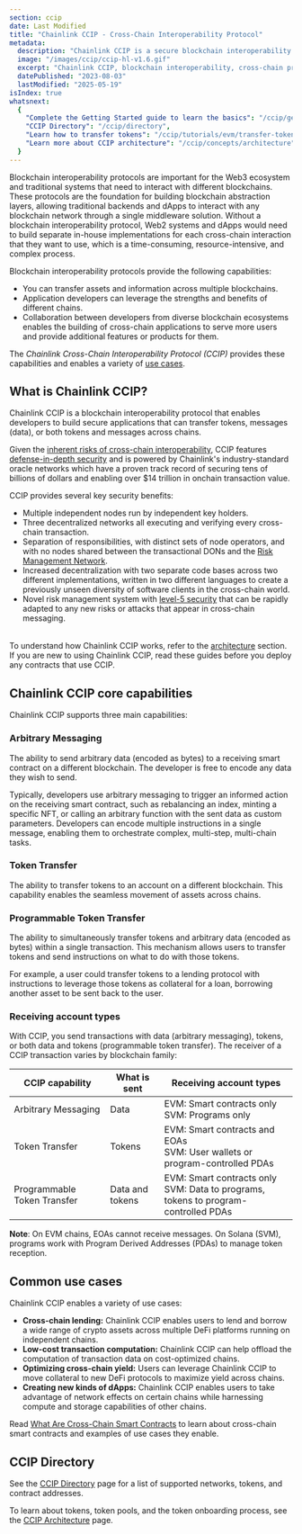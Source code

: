 ```yaml
---
section: ccip
date: Last Modified
title: "Chainlink CCIP - Cross-Chain Interoperability Protocol"
metadata:
  description: "Chainlink CCIP is a secure blockchain interoperability protocol enabling developers to build cross-chain apps with token transfers, messaging, and defense-in-depth security."
  image: "/images/ccip/ccip-hl-v1.6.gif"
  excerpt: "Chainlink CCIP, blockchain interoperability, cross-chain protocol, token transfers, arbitrary messaging, programmable token transfer, defense-in-depth security, decentralized oracle network"
  datePublished: "2023-08-03"
  lastModified: "2025-05-19"
isIndex: true
whatsnext:
  {
    "Complete the Getting Started guide to learn the basics": "/ccip/getting-started",
    "CCIP Directory": "/ccip/directory",
    "Learn how to transfer tokens": "/ccip/tutorials/evm/transfer-tokens-from-contract",
    "Learn more about CCIP architecture": "/ccip/concepts/architecture",
  }
---
```



<CcipCommon callout="talkToExpert" />

Blockchain interoperability protocols are important for the Web3 ecosystem and traditional systems that need to interact with different blockchains. These protocols are the foundation for building blockchain abstraction layers, allowing traditional backends and dApps to interact with any blockchain network through a single middleware solution. Without a blockchain interoperability protocol, Web2 systems and dApps would need to build separate in-house implementations for each cross-chain interaction that they want to use, which is a time-consuming, resource-intensive, and complex process.

Blockchain interoperability protocols provide the following capabilities:

- You can transfer assets and information across multiple blockchains.
- Application developers can leverage the strengths and benefits of different chains.
- Collaboration between developers from diverse blockchain ecosystems enables the building of cross-chain applications to serve more users and provide additional features or products for them.

The _Chainlink Cross-Chain Interoperability Protocol (CCIP)_ provides these capabilities and enables a variety of [use cases](#common-use-cases).

## What is Chainlink CCIP?

Chainlink CCIP is a blockchain interoperability protocol that enables developers to build secure applications that can transfer tokens, messages (data), or both tokens and messages across chains.

Given the [inherent risks of cross-chain interoperability](/resources/bridge-risks), CCIP features [defense-in-depth security](https://blog.chain.link/five-levels-cross-chain-security/#level_5__defense-in-depth) and is powered by Chainlink's industry-standard oracle networks which have a proven track record of securing tens of billions of dollars and enabling over $14 trillion in onchain transaction value.

CCIP provides several key security benefits:

- Multiple independent nodes run by independent key holders.
- Three decentralized networks all executing and verifying every cross-chain transaction.
- Separation of responsibilities, with distinct sets of node operators, and with no nodes shared between the transactional DONs and the [Risk Management Network](/ccip/concepts/architecture/key-concepts#risk-management-network).
- Increased decentralization with two separate code bases across two different implementations, written in two different languages to create a previously unseen diversity of software clients in the cross-chain world.
- Novel risk management system with [level-5 security](https://blog.chain.link/five-levels-cross-chain-security/#level_5__defense-in-depth) that can be rapidly adapted to any new risks or attacks that appear in cross-chain messaging.

<ClickToZoom
  src="/images/ccip/ccip-hl-v1.6.gif"
  alt="Chainlink CCIP Architecture"
  style="display: block; margin: 2rem auto; max-height: 60vh; width: auto;"
/>

To understand how Chainlink CCIP works, refer to the [architecture](/ccip/concepts/architecture) section. If you are new to using Chainlink CCIP, read these guides before you deploy any contracts that use CCIP.

## Chainlink CCIP core capabilities

Chainlink CCIP supports three main capabilities:

### Arbitrary Messaging

The ability to send arbitrary data (encoded as bytes) to a receiving smart contract on a different blockchain. The developer is free to encode any data they wish to send.

Typically, developers use arbitrary messaging to trigger an informed action on the receiving smart contract, such as rebalancing an index, minting a specific NFT, or calling an arbitrary function with the sent data as custom parameters. Developers can encode multiple instructions in a single message, enabling them to orchestrate complex, multi-step, multi-chain tasks.

### Token Transfer

The ability to transfer tokens to an account on a different blockchain. This capability enables the seamless movement of assets across chains.

### Programmable Token Transfer

The ability to simultaneously transfer tokens and arbitrary data (encoded as bytes) within a single transaction. This mechanism allows users to transfer tokens and send instructions on what to do with those tokens.

For example, a user could transfer tokens to a lending protocol with instructions to leverage those tokens as collateral for a loan, borrowing another asset to be sent back to the user.

### Receiving account types

With CCIP, you send transactions with data (arbitrary messaging), tokens, or both data and tokens (programmable token transfer). The receiver of a CCIP transaction varies by blockchain family:

| CCIP capability             | What is sent    | Receiving account types                                                                 |
| --------------------------- | --------------- | --------------------------------------------------------------------------------------- |
| Arbitrary Messaging         | Data            | EVM: Smart contracts only<br />SVM: Programs only                                       |
| Token Transfer              | Tokens          | EVM: Smart contracts and EOAs<br />SVM: User wallets or program-controlled PDAs         |
| Programmable Token Transfer | Data and tokens | EVM: Smart contracts only<br />SVM: Data to programs, tokens to program-controlled PDAs |

**Note**: On EVM chains, EOAs cannot receive messages. On Solana (SVM), programs work with Program Derived Addresses (PDAs) to manage token reception.

## Common use cases

Chainlink CCIP enables a variety of use cases:

- **Cross-chain lending:** Chainlink CCIP enables users to lend and borrow a wide range of crypto assets across multiple DeFi platforms running on independent chains.
- **Low-cost transaction computation:** Chainlink CCIP can help offload the computation of transaction data on cost-optimized chains.
- **Optimizing cross-chain yield:** Users can leverage Chainlink CCIP to move collateral to new DeFi protocols to maximize yield across chains.
- **Creating new kinds of dApps:** Chainlink CCIP enables users to take advantage of network effects on certain chains while harnessing compute and storage capabilities of other chains.

Read [What Are Cross-Chain Smart Contracts](https://chain.link/education-hub/cross-chain-smart-contracts) to learn about cross-chain smart contracts and examples of use cases they enable.

## CCIP Directory

See the [CCIP Directory](/ccip/directory) page for a list of supported networks, tokens, and contract addresses.

To learn about tokens, token pools, and the token onboarding process, see the [CCIP Architecture](/ccip/concepts/cross-chain-token/evm/token-pools) page.
